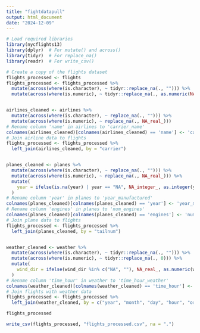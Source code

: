 ```yaml
---
title: "fightdatapull"
output: html_document
date: "2024-12-09"
---
```


```R
# Load required libraries
library(nycflights13)
library(dplyr)  # For mutate() and across()
library(tidyr)  # For replace_na()
library(readr)  # For write_csv()

# Create a copy of the flights dataset
flights_processed <- flights
flights_processed <- flights_processed %>%
  mutate(across(where(is.character), ~ tidyr::replace_na(., ""))) %>%
  mutate(across(where(is.numeric), ~ tidyr::replace_na(., as.numeric(NA))))


airlines_cleaned <- airlines %>%
  mutate(across(where(is.character), ~ replace_na(., ""))) %>%
  mutate(across(where(is.numeric), ~ replace_na(., NA_real_)))
# Rename column 'name' in airlines to 'carrier_name'
colnames(airlines_cleaned)[colnames(airlines_cleaned) == 'name'] <- 'carrier_name'
# Join airline data to flights
flights_processed <- flights_processed %>%
  left_join(airlines_cleaned, by = "carrier")


planes_cleaned <- planes %>%
  mutate(across(where(is.character), ~ replace_na(., ""))) %>%
  mutate(across(where(is.numeric), ~ replace_na(., NA_real_))) %>%
  mutate(
    year = ifelse(is.na(year) | year == "NA", NA_integer_, as.integer(year))
  )
# Rename column 'year' in planes to 'year_manufactured'
colnames(planes_cleaned)[colnames(planes_cleaned) == 'year'] <- 'year_manufactured'
# Rename column 'engines' in planes to 'num_engines'
colnames(planes_cleaned)[colnames(planes_cleaned) == 'engines'] <- 'num_engines'
# Join plane data to flights
flights_processed <- flights_processed %>%
  left_join(planes_cleaned, by = "tailnum")


weather_cleaned <- weather %>%
  mutate(across(where(is.character), ~ tidyr::replace_na(., ""))) %>%
  mutate(across(where(is.numeric), ~ tidyr::replace_na(., 0))) %>%
  mutate(
    wind_dir = ifelse(wind_dir %in% c("NA", ""), NA_real_, as.numeric(wind_dir))
  )
# Rename column 'time_hour' in weather to 'time_hour_weather'
colnames(weather_cleaned)[colnames(weather_cleaned) == 'time_hour'] <- 'time_hour_weather'
# Join flights with weather data
flights_processed <- flights_processed %>%
  left_join(weather_cleaned, by = c("year", "month", "day", "hour", "origin"))

flights_processed

write_csv(flights_processed, "flights_processed.csv", na = ".")
```